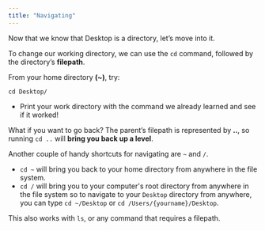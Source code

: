 ```yaml
---
title: "Navigating"
---
```


Now that we know that Desktop is a directory, let’s move into it.

To change our working directory, we can use the `cd` command, followed by the directory’s **filepath**.

From your home directory **(~)**, try:

`cd Desktop/`

- Print your work directory with the command we already learned and see if it worked!

What if you want to go back?
The parent’s filepath is represented by **..**, so running `cd ..` will **bring you back up a level**.

Another couple of handy shortcuts for navigating are `~` and `/`.

- `cd ~` will bring you back to your home directory from anywhere in the file system.
- `cd /` will bring you to your computer's root directory from anywhere in the file system so to navigate to your `Desktop` directory from anywhere, you can type `cd ~/Desktop` or `cd /Users/{yourname}/Desktop`.

This also works with `ls`, or any command that requires a filepath.